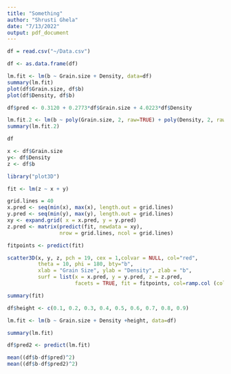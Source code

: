 ```yaml
---
title: "Something"
author: "Shrusti Ghela"
date: "7/13/2022"
output: pdf_document
---
```


```r
df = read.csv("~/Data.csv")
```

```r
df <- as.data.frame(df)
```

```r
lm.fit <- lm(b ~ Grain.size + Density, data=df)
summary(lm.fit)
plot(df$Grain.size, df$b)
plot(df$Density, df$b)

```
```r
df$pred <- 0.3120 + 0.2773*df$Grain.size + 4.0223*df$Density
```

```r
lm.fit.2 <- lm(b ~ poly(Grain.size, 2, raw=TRUE) + poly(Density, 2, raw=TRUE), data=df)
summary(lm.fit.2)
```
```r
df
```
```r
x <- df$Grain.size
y<- df$Density
z <- df$b

library("plot3D")

```
```r
fit <- lm(z ~ x + y)
```

```r
grid.lines = 40
x.pred <- seq(min(x), max(x), length.out = grid.lines)
y.pred <- seq(min(y), max(y), length.out = grid.lines)
xy <- expand.grid( x = x.pred, y = y.pred)
z.pred <- matrix(predict(fit, newdata = xy), 
                 nrow = grid.lines, ncol = grid.lines)
```

```r
fitpoints <- predict(fit)
```

```r
scatter3D(x, y, z, pch = 19, cex = 1,colvar = NULL, col="red", 
          theta = 10, phi = 180, bty="b",
          xlab = "Grain Size", ylab = "Density", zlab = "b",  
          surf = list(x = x.pred, y = y.pred, z = z.pred,  
                      facets = TRUE, fit = fitpoints, col=ramp.col (col = c("dodgerblue3","seagreen2"), n = 300, alpha=0.9), border="black"), main = "Plot")

```
```r
summary(fit)
```
```r
df$height <- c(0.1, 0.2, 0.3, 0.4, 0.5, 0.6, 0.7, 0.8, 0.9)
```

```r
lm.fit <- lm(b ~ Grain.size + Density +height, data=df)
```
```r
summary(lm.fit)
```
```r
df$pred2 <- predict(lm.fit)
```

```r
mean((df$b-df$pred)^2)
mean((df$b-df$pred2)^2)
```

